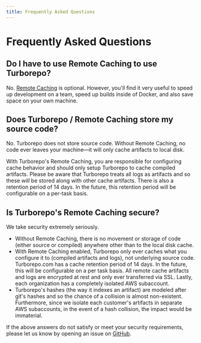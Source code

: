 ```yaml
---
title: Frequently Asked Questions
---
```


# Frequently Asked Questions

## Do I have to use Remote Caching to use Turborepo?

No. [Remote Caching](./features/remote-caching) is optional. However, you'll find it very useful to speed up development on a team, speed up builds inside of Docker, and also save space on your own machine.

## Does Turborepo / Remote Caching store my source code?

No. Turborepo does not store source code. Without Remote Caching, no code ever leaves your machine—it will only cache artifacts to local disk.

With Turborepo's Remote Caching, you are responsible for configuring cache behavior and should only setup Turborepo to cache compiled artifacts. Please be aware that Turborepo treats all logs as artifacts and so these _will_ be stored along with other cache artifacts. There is also a retention period of 14 days. In the future, this retention period will be configurable on a per-task basis.

## Is Turborepo's Remote Caching secure?

We take security extremely seriously.

- Without Remote Caching, there is no movement or storage of code (either source or compiled) anywhere other than to the local disk cache.
- With Remote Caching enabled, Turborepo only ever caches what you configure it to (compiled artifacts and logs), not underlying source code. Turborepo.com has a cache retention period of 14 days. In the future, this will be configurable on a per task basis. All remote cache artifacts and logs are encrypted at rest and only ever transferred via SSL. Lastly, each organization has a completely isolated AWS subaccount.
- Turborepo's hashes (the way it indexes an artifact) are modeled after git's hashes and so the chance of a collision is almost non-existent. Furthermore, since we isolate each customer's artifacts in separate AWS subaccounts, in the event of a hash collision, the impact would be immaterial.

If the above answers do not satisfy or meet your security requirements, please let us know by opening an issue on [GitHub](https://github.com/vercel/turborepo/issues/new).
